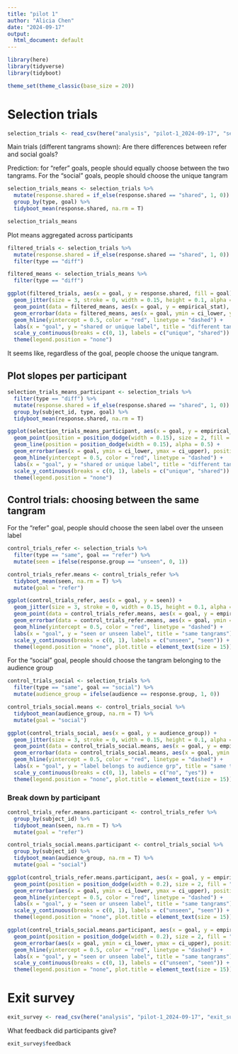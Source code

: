 ```yaml
---
title: "pilot 1"
author: "Alicia Chen"
date: "2024-09-17"
output:
  html_document: default
---
```


```r
library(here)
library(tidyverse)
library(tidyboot)

theme_set(theme_classic(base_size = 20))
```

# Selection trials

```r
selection_trials <- read_csv(here("analysis", "pilot-1_2024-09-17", "selection_trials.csv"))
```
Main trials (different tangrams shown): Are there differences between refer and social goals?

Prediction: for "refer" goals, people should equally choose between the two tangrams. For the "social" goals, people should choose the unique tangram

```r
selection_trials_means <- selection_trials %>%
  mutate(response.shared = if_else(response.shared == "shared", 1, 0)) %>%
  group_by(type, goal) %>%
  tidyboot_mean(response.shared, na.rm = T)

selection_trials_means
```

Plot means aggregated across participants

```r
filtered_trials <- selection_trials %>%
  mutate(response.shared = if_else(response.shared == "shared", 1, 0)) %>%
  filter(type == "diff")

filtered_means <- selection_trials_means %>%
  filter(type == "diff")

ggplot(filtered_trials, aes(x = goal, y = response.shared, fill = goal)) +
  geom_jitter(size = 3, stroke = 0, width = 0.15, height = 0.1, alpha = 0.3) +
  geom_point(data = filtered_means, aes(x = goal, y = empirical_stat), size = 3, fill = "black", inherit.aes = FALSE) +
  geom_errorbar(data = filtered_means, aes(x = goal, ymin = ci_lower, ymax = ci_upper), size = 1.5, width = 0.05, inherit.aes = FALSE) +
  geom_hline(yintercept = 0.5, color = "red", linetype = "dashed") +
  labs(x = "goal", y = "shared or unique label", title = "different tangrams") +
  scale_y_continuous(breaks = c(0, 1), labels = c("unique", "shared")) +
  theme(legend.position = "none")
```

It seems like, regardless of the goal, people choose the unique tangram. 

## Plot slopes per participant

```r
selection_trials_means_participant <- selection_trials %>%
  filter(type == "diff") %>% 
  mutate(response.shared = if_else(response.shared == "shared", 1, 0)) %>%
  group_by(subject_id, type, goal) %>%
  tidyboot_mean(response.shared, na.rm = T)
```

```r
ggplot(selection_trials_means_participant, aes(x = goal, y = empirical_stat, group = subject_id)) +
  geom_point(position = position_dodge(width = 0.15), size = 2, fill = "black", alpha = 0.7) +
  geom_line(position = position_dodge(width = 0.15), alpha = 0.5) +
  geom_errorbar(aes(x = goal, ymin = ci_lower, ymax = ci_upper), position = position_dodge(width = 0.15), size = 1.4, width = 0.2, alpha = 0.7) +
  geom_hline(yintercept = 0.5, color = "red", linetype = "dashed") +
  labs(x = "goal", y = "shared or unique label", title = "different tangrams") +
  scale_y_continuous(breaks = c(0, 1), labels = c("unique", "shared")) +
  theme(legend.position = "none")
```


## Control trials: choosing between the same tangram

For the "refer" goal, people should choose the seen label over the unseen label

```r
control_trials_refer <- selection_trials %>% 
  filter(type == "same", goal == "refer") %>% 
  mutate(seen = ifelse(response.group == "unseen", 0, 1)) 

control_trials_refer.means <- control_trials_refer %>% 
  tidyboot_mean(seen, na.rm = T) %>% 
  mutate(goal = "refer")
```

```r
ggplot(control_trials_refer, aes(x = goal, y = seen)) +
  geom_jitter(size = 3, stroke = 0, width = 0.15, height = 0.1, alpha = 0.3) +
  geom_point(data = control_trials_refer.means, aes(x = goal, y = empirical_stat), size = 3, fill = "black", inherit.aes = FALSE) +
  geom_errorbar(data = control_trials_refer.means, aes(x = goal, ymin = ci_lower, ymax = ci_upper), size = 1.5, width = 0.05, inherit.aes = FALSE) +
  geom_hline(yintercept = 0.5, color = "red", linetype = "dashed") +
  labs(x = "goal", y = "seen or unseen label", title = "same tangrams") +
  scale_y_continuous(breaks = c(0, 1), labels = c("unseen", "seen")) +
  theme(legend.position = "none", plot.title = element_text(size = 15))
```

For the "social" goal, people should choose the tangram belonging to the audience group

```r
control_trials_social <- selection_trials %>% 
  filter(type == "same", goal == "social") %>% 
  mutate(audience_group = ifelse(audience == response.group, 1, 0))

control_trials_social.means <- control_trials_social %>%
  tidyboot_mean(audience_group, na.rm = T) %>% 
  mutate(goal = "social")
```

```r
ggplot(control_trials_social, aes(x = goal, y = audience_group)) +
  geom_jitter(size = 3, stroke = 0, width = 0.15, height = 0.1, alpha = 0.3) +
  geom_point(data = control_trials_social.means, aes(x = goal, y = empirical_stat), size = 3, fill = "black", inherit.aes = FALSE) +
  geom_errorbar(data = control_trials_social.means, aes(x = goal, ymin = ci_lower, ymax = ci_upper), size = 1.5, width = 0.05, inherit.aes = FALSE) +
  geom_hline(yintercept = 0.5, color = "red", linetype = "dashed") +
  labs(x = "goal", y = "label belongs to audience grp", title = "same tangrams") +
  scale_y_continuous(breaks = c(0, 1), labels = c("no", "yes")) +
  theme(legend.position = "none", plot.title = element_text(size = 15))
```


### Break down by participant

```r
control_trials_refer.means.participant <- control_trials_refer %>% 
  group_by(subject_id) %>% 
  tidyboot_mean(seen, na.rm = T) %>% 
  mutate(goal = "refer")

control_trials_social.means.participant <- control_trials_social %>%
  group_by(subject_id) %>% 
  tidyboot_mean(audience_group, na.rm = T) %>% 
  mutate(goal = "social")
```

```r
ggplot(control_trials_refer.means.participant, aes(x = goal, y = empirical_stat, group = subject_id)) +  
  geom_point(position = position_dodge(width = 0.2), size = 2, fill = "black", alpha = 0.7) +  # widen the dodge to 0.3
  geom_errorbar(aes(x = goal, ymin = ci_lower, ymax = ci_upper), position = position_dodge(width = 0.2), size = 1.5, width = 0.05) +  # same dodge width for error bars
  geom_hline(yintercept = 0.5, color = "red", linetype = "dashed") +
  labs(x = "goal", y = "seen or unseen label", title = "same tangrams") +
  scale_y_continuous(breaks = c(0, 1), labels = c("unseen", "seen")) +
  theme(legend.position = "none", plot.title = element_text(size = 15))
```

```r
ggplot(control_trials_social.means.participant, aes(x = goal, y = empirical_stat, group = subject_id)) +  
  geom_point(position = position_dodge(width = 0.2), size = 2, fill = "black", alpha = 0.7) +  # widen the dodge to 0.3
  geom_errorbar(aes(x = goal, ymin = ci_lower, ymax = ci_upper), position = position_dodge(width = 0.2), size = 1.5, width = 0.05) +  # same dodge width for error bars
  geom_hline(yintercept = 0.5, color = "red", linetype = "dashed") +
  labs(x = "goal", y = "seen or unseen label", title = "same tangrams") +
  scale_y_continuous(breaks = c(0, 1), labels = c("unseen", "seen")) +
  theme(legend.position = "none", plot.title = element_text(size = 15))
```




# Exit survey

```r
exit_survey <- read_csv(here("analysis", "pilot-1_2024-09-17", "exit_survey.csv"))
```

What feedback did participants give?

```r
exit_survey$feedback
```

